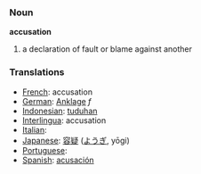 === Noun ===
'''accusation'''

# a declaration of fault or blame against another

=== Translations ===
*[[French]]: accusation
*[[German]]: [[Anklage]] ''f''
*[[Indonesian]]: [[tuduh]]an
*[[Interlingua]]: accusation
*[[Italian]]: [[]]
*[[Japanese]]: [[容疑]] ([[ようぎ]], yōgi)
*[[Portuguese]]: [[]]
*[[Spanish]]: [[acusación]]